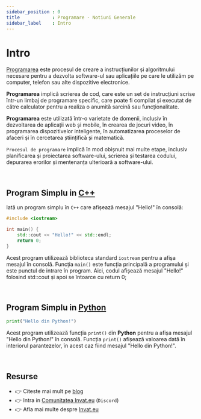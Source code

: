 ```yaml
---
sidebar_position : 0
title            : Programare - Notiuni Generale
sidebar_label    : Intro
---
```


# Intro

[Programarea](/programare) este procesul de creare a instrucțiunilor și algoritmului necesare pentru a dezvolta software-ul sau aplicațiile pe care le utilizăm pe computer, telefon sau alte dispozitive electronice. 

**Programarea** implică scrierea de cod, care este un set de instrucțiuni scrise într-un limbaj de programare specific, care poate fi compilat și executat de către calculator pentru a realiza o anumită sarcină sau funcționalitate.

**Programarea** este utilizată într-o varietate de domenii, inclusiv în dezvoltarea de aplicații web și mobile, în crearea de jocuri video, în programarea dispozitivelor inteligente, în automatizarea proceselor de afaceri și în cercetarea științifică și matematică.

`Procesul de programare` implică în mod obișnuit mai multe etape, inclusiv planificarea și proiectarea software-ului, scrierea și testarea codului, depurarea erorilor și mentenanța ulterioară a software-ului. 

<br />

## Program Simplu in [C++](/programare/cplusplus/)

Iată un program simplu în `C++` care afișează mesajul "Hello!" în consolă:

```cpp
#include <iostream>

int main() {
    std::cout << "Hello!" << std::endl;
    return 0;
}
```

Acest program utilizează biblioteca standard `iostream` pentru a afișa mesajul în consolă. 
Funcția `main()` este funcția principală a programului și este punctul de intrare în program. 
Aici, codul afișează mesajul "Hello!" folosind std::cout și apoi se întoarce cu return 0;

<br />

## Program Simplu in [Python](/programare/python/)

```python
print("Hello din Python!")
```

Acest program utilizează funcția `print()` din **Python** pentru a afișa mesajul "Hello din Python!" în consolă. 
Funcția `print()` afișează valoarea dată în interiorul parantezelor, în acest caz fiind mesajul "Hello din Python!".

<br />

## Resurse

- 👉 Citeste mai mult pe [blog](https://www.blog.invat.eu/)
- 👉 Intra in [Comunitatea Invat.eu](https://discord.gg/gQEtVe2k) (`Discord`)  
- 👉 Afla mai multe despre [Invat.eu](/intro) 

